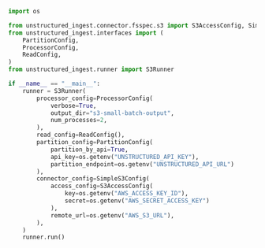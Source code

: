 ```python Python Ingest v1
import os

from unstructured_ingest.connector.fsspec.s3 import S3AccessConfig, SimpleS3Config
from unstructured_ingest.interfaces import (
    PartitionConfig,
    ProcessorConfig,
    ReadConfig,
)
from unstructured_ingest.runner import S3Runner

if __name__ == "__main__":
    runner = S3Runner(
        processor_config=ProcessorConfig(
            verbose=True,
            output_dir="s3-small-batch-output",
            num_processes=2,
        ),
        read_config=ReadConfig(),
        partition_config=PartitionConfig(
            partition_by_api=True,
            api_key=os.getenv("UNSTRUCTURED_API_KEY"),
            partition_endpoint=os.getenv("UNSTRUCTURED_API_URL")
        ),
        connector_config=SimpleS3Config(
            access_config=S3AccessConfig(
                key=os.getenv("AWS_ACCESS_KEY_ID"),
                secret=os.getenv("AWS_SECRET_ACCESS_KEY")
            ),
            remote_url=os.getenv("AWS_S3_URL"),
        ),
    )
    runner.run()
```
